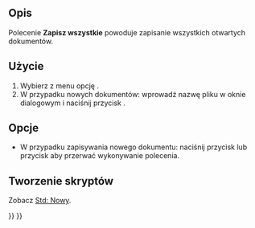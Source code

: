 <languages/>

{{Docnav/pl
|[[Std_SaveCopy/pl|Zapisz jako kopię]]
|[[Std_Revert/pl|Revert]]
|[[Std_File_Menu/pl|Menu Plik]]
|IconL=Std_SaveCopy.svg
|IconR=Std_Revert.svg
|IconC=Freecad.svg
}}

{{GuiCommand/pl
|Name=Std SaveAll
|Name/pl=Std: Zapisz wszystkie
|MenuLocation=Plik → Zapisz wszystkie
|Workbenches=wszystkie
|SeeAlso=[[Std_Save/pl|Zapisz]]
}}

<span id="Description"></span>
==Opis==

Polecenie '''Zapisz wszystkie''' powoduje zapisanie wszystkich otwartych dokumentów.

<span id="Usage"></span>
==Użycie==

# Wybierz z menu opcję {{MenuCommand|Plik → [[Image:Std_SaveAll.svg|16px]] Zapisz wszystkie}}.
# W przypadku nowych dokumentów: wprowadź nazwę pliku w oknie dialogowym i naciśnij przycisk {{Button|Zapisz}}.

<span id="Options"></span>
==Opcje==

* W przypadku zapisywania nowego dokumentu: naciśnij przycisk {{KEY|Esc}} lub przycisk {{Button|Anuluj}} aby przerwać wykonywanie polecenia.

<span id="Scripting"></span>
==Tworzenie skryptów==

Zobacz [[Std_New/pl#Tworzenie_skryptów|Std: Nowy]].


{{Docnav/pl
|[[Std_SaveCopy/pl|Zapisz jako kopię]]
|[[Std_Revert/pl|Revert]]
|[[Std_File_Menu/pl|Menu Plik]]
|IconL=Std_SaveCopy.svg
|IconR=Std_Revert.svg
|IconC=Freecad.svg
}}

{{Std_Base_navi{{#translation:}}}}
{{Userdocnavi{{#translation:}}}}